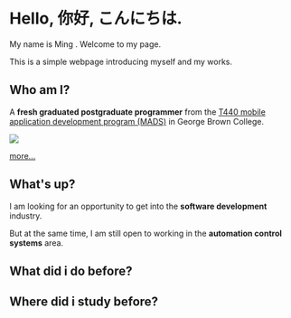 
# Hello, 你好, こんにちは.

My name is <span style={{fontSize:24}}> Ming </span>. Welcome to my page.

This is a simple webpage introducing myself and my works.

## Who am I?

A **fresh graduated postgraduate programmer** from the [T440 mobile application development program (MADS)](https://www.georgebrown.ca/programs/mobile-application-development-and-strategy-program-postgraduate-t440) in George Brown College. 

<Image src="/../public/pic/gbclogo1.png" width={500} height={500}/>

[more...](/about)


## What's up?

I am looking for an opportunity to get into the **software development** industry. 

But at the same time, I am still open to working in the **automation control systems** area.

## What did i do before?
 
<Cards>
  <Card title="School Projects" href="/works/SchoolProjects" />
  <Card title="Job Projects" href="/works/Programmer" />
</Cards>

## Where did i study before?

<Cards>
  <Card title="Postgraduate" href="/study/GeorgeBrown" />
  <Card title="UnderGraduate" href="/study/PolyU" />
</Cards>